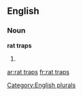 
==English==

===Noun===
'''rat traps'''

# {{plural of|[[rat trap]]}}

[[Category:English plurals]]

[[ar:rat traps]]
[[fr:rat traps]]